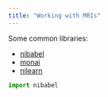 ```yaml
---
title: "Working with MRIs"
---
```


Some common libraries:

- [nibabel](https://nipy.org/nibabel/)
- [monai](https://monai.io/index.html)
- [nilearn](https://nilearn.github.io/dev/index.html)

```python
import nibabel
```

